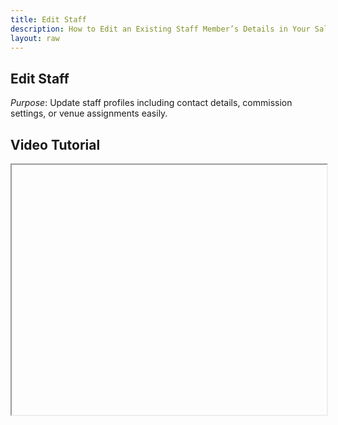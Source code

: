 ```yaml
---
title: Edit Staff
description: How to Edit an Existing Staff Member’s Details in Your Salon System.
layout: raw
---
```



<div className="mdx-content">

## Edit Staff

  

*Purpose*: Update staff profiles including contact details, commission settings, or venue assignments easily.

## Video Tutorial



<iframe
  width="100%"
  height="400"
  title="Edit Staff Tutorial"
  allowFullScreen
  className="rounded-lg"
/>

---

## Steps:



❶ **Navigate to the “Staff” section from the left-hand menu of the main dashboard.**  
❷ **To edit staff details, click on the “three-dot menu” at the end of any staff member’s row and select “Edit”.**  
❸ **Alternatively, click on the staff member’s name to open their profile, then click the “three-dot menu” in the top-right and choose “Edit”.**  
❹ **An editable panel will appear where you can modify the basic information, commission structure, or assigned venues.**  
❺ **After making the necessary changes, click “Save” to update the staff member’s details.**

---

**Tip for First-Time Users**:  
Use the individual staff panel for deeper customization or when making major role changes.

<div className="space-y-4 mt-6">

<div className="my-10 border-t border-gray-200" />

## More questions about this


</div>
<div className="space-y-4 mt-6">
  <details className="bg-white rounded-md p-4 border border-gray-300">
  <summary
    className="font-medium text-base text-gray-900"
    style={{
      backgroundColor: 'transparent',
      outline: 'none',
      cursor: 'pointer',
      userSelect: 'none',
      listStyle: 'none',
    }}
  >Can I delete a staff profile?</summary>
   <p className="mt-2 text-sm text-gray-700">
      Yes, from the same menu where you edit, there's an option to delete a staff member permanently.
    </p>
  </details>

  <details className="bg-white rounded-md p-4 border border-gray-300">
  <summary
    className="font-medium text-base text-gray-900"
    style={{
      backgroundColor: 'transparent',
      outline: 'none',
      cursor: 'pointer',
      userSelect: 'none',
      listStyle: 'none',
    }}
  >Will edited changes reflect immediately?</summary>
    <p className="mt-2 text-sm text-gray-700">
      Yes, all updates are saved in real-time and reflect instantly across the platform.
    </p>
  </details>
</div>
</div>

---

<div className="space-y-4 mt-6">

<div className="my-10 border-t border-gray-200" />

<div className="mdx-content mt-10">

Was this article helpful?

<div style={{ display: 'flex', gap: '1rem' }}>
  <button style={{ padding: '0.5rem', borderRadius: '9999px', backgroundColor: '#f0f0f0' }}>
    👍
  </button>
  <button style={{ padding: '0.5rem', borderRadius: '9999px', backgroundColor: '#f0f0f0' }}>
    👎
  </button>
</div>
</div>

---
</div>
